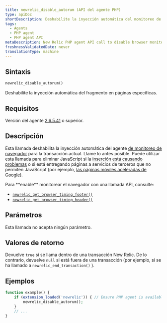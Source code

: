 ```yaml
---
title: newrelic_disable_autorum (API del agente PHP)
type: apiDoc
shortDescription: Deshabilite la inyección automática del monitoreo de fragmentos del navegador en páginas particulares.
tags:
  - Agents
  - PHP agent
  - PHP agent API
metaDescription: New Relic PHP agent API call to disable browser monitoring on specific pages or views.
freshnessValidatedDate: never
translationType: machine
---
```


## Sintaxis

```php
newrelic_disable_autorum()
```

Deshabilite la inyección automática del fragmento <InlinePopover type="browser"/>en páginas específicas.

## Requisitos

Versión del agente [2.6.5.41](/docs/release-notes/agent-release-notes/php-release-notes/php-agent-26541) o superior.

## Descripción

Esta llamada deshabilita la inyección automática del agente [de monitoreo de navegador](/docs/browser/new-relic-browser/getting-started/introduction-new-relic-browser) para la transacción actual. Llame lo antes posible. Puede utilizar esta llamada para eliminar JavaScript si la [inserción está causando problemas](/docs/browser/new-relic-browser/troubleshooting/browser-javascript-injection-causes-problems-page) o si está entregando páginas a servicios de terceros que no permiten JavaScript (por ejemplo, [las páginas móviles aceleradas de Google](/docs/browser/new-relic-browser/troubleshooting/google-amp-validator-fails-due-3rd-party-script)).

<Callout variant="tip">
  Para <DNT>**enable**</DNT> monitorear el navegador con una llamada API, consulte:

  * [`newrelic_get_browser_timing_footer()`](/docs/agents/php-agent/php-agent-api/newrelic_get_browser_timing_footer)
  * [`newrelic_get_browser_timing_header()`](/docs/agents/php-agent/php-agent-api/newrelic_get_browser_timing_header)
</Callout>

## Parámetros

Esta llamada no acepta ningún parámetro.

## Valores de retorno

Devuelve `true` si se llama dentro de una transacción New Relic. De lo contrario, devuelve `null` si está fuera de una transacción (por ejemplo, si se ha llamado a `newrelic_end_transaction()` ).

## Ejemplos

```php
function example() {
    if (extension_loaded('newrelic')) { // Ensure PHP agent is available
        newrelic_disable_autorum();
    }
    // ...
}
```

